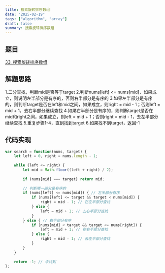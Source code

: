 ```yaml
---
title: 搜索旋转排序数组
date: "2025-02-19"
tags: ["algorithm", "array"]
draft: false
summary: 搜索旋转排序数组
---
```


## 题目

[33. 搜索旋转排序数组](https://leetcode.cn/problems/search-in-rotated-sorted-array/)

## 解题思路
1.二分查找，判断mid是否等于target
2.判断nums[left] <= nums[mid]，如果成立，则说明左半部分是有序的，否则右半部分是有序的
3.如果左半部分是有序的，则判断target是否在left和mid之间，如果成立，则right = mid - 1；否则left = mid + 1，去右半部分继续查找
4.如果右半部分是有序的，则判断target是否在mid和right之间，如果成立，则left = mid + 1；否则right = mid - 1，去左半部分继续查找
5.重复步骤1-4，直到找到target
6.如果找不到target，返回-1



## 代码实现
```js
var search = function(nums, target) {
    let left = 0, right = nums.length - 1;
    
    while (left <= right) {
        let mid = Math.floor((left + right) / 2);
        
        if (nums[mid] === target) return mid;
        
        // 判断哪一部分是有序的
        if (nums[left] <= nums[mid]) { // 左半部分有序
            if (nums[left] <= target && target < nums[mid]) {
                right = mid - 1; // 在左半部分查找
            } else {
                left = mid + 1; // 去右半部分查找
            }
        } else { // 右半部分有序
            if (nums[mid] < target && target <= nums[right]) {
                left = mid + 1; // 在右半部分查找
            } else {
                right = mid - 1; // 去左半部分查找
            }
        }
    }
    
    return -1; // 未找到
};
```










